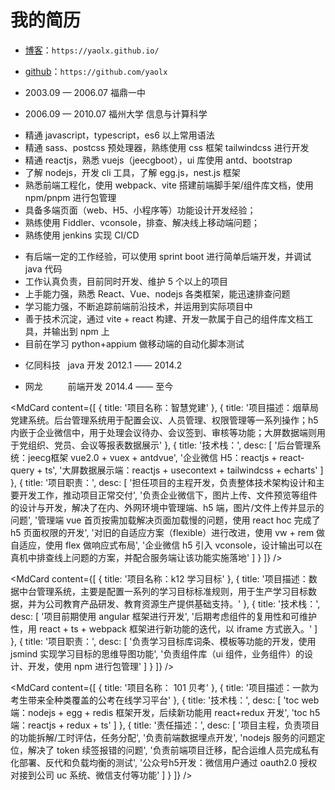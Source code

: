# 我的简历

<MdTitle text="基本信息" />

- [博客](https://yaolx.github.io/)：`https://yaolx.github.io/`

- [github](https://github.com/yaolx)：`https://github.com/yaolx`

<MdTitle text="教育经历" />

- 2003.09 — 2006.07 福鼎一中

- 2006.09 — 2010.07 福州大学 信息与计算科学

<MdTitle text="技术栈" />

- 精通 javascript，typescript，es6 以上常用语法
- 精通 sass、postcss 预处理器，熟练使用 css 框架 tailwindcss 进行开发
- 精通 reactjs，熟悉 vuejs（jeecgboot），ui 库使用 antd、bootstrap
- 了解 nodejs，开发 cli 工具，了解 egg.js，nest.js 框架
- 熟悉前端工程化，使用 webpack、vite 搭建前端脚手架/组件库文档，使用 npm/pnpm 进行包管理
- 具备多端页面（web、H5、小程序等）功能设计开发经验；
- 熟练使用 Fiddler、vconsole，排查、解决线上移动端问题；
- 熟练使用 jenkins 实现 CI/CD

<MdTitle text="个人评价" />

- 有后端一定的工作经验，可以使用 sprint boot 进行简单后端开发，并调试 java 代码
- 工作认真负责，目前同时开发、维护 5 个以上的项目
- 上手能力强，熟悉 React、Vue、nodejs 各类框架，能迅速排查问题
- 学习能力强，不断追踪前端前沿技术，并运用到实际项目中
- 善于技术沉淀，通过 vite + react 构建、开发一款属于自己的组件库文档工具，并输出到 npm 上
- 目前在学习 python+appium 做移动端的自动化脚本测试

<MdTitle text="工作经历" />

- 亿同科技 &nbsp; java 开发 2012.1 —— 2014.2

- 网龙 &emsp; &emsp; 前端开发 2014.4 —— 至今

<MdTitle text="项目经验" />

<MdCard
  content={[
    {
      title: '项目名称：智慧党建'
    },
    {
      title:
        '项目描述：烟草局党建系统。后台管理系统用于配置会议、人员管理、权限管理等一系列操作；h5 内嵌于企业微信中，用于处理会议待办、会议签到、审核等功能；大屏数据端则用于党组织、党员、会议等报表数据展示'
    },
    {
      title: '技术栈：',
      desc: [
        '后台管理系统：jeecg框架 vue2.0 + vuex + antdvue',
        '企业微信 H5：reactjs + react-query + ts',
        '大屏数据展示端：reactjs + usecontext + tailwindcss + echarts'
      ]
    },
    {
      title: '项目职责：',
      desc: [
        '担任项目的主程开发，负责整体技术架构设计和主要开发工作，推动项目正常交付',
        '负责企业微信下，图片上传、文件预览等组件的设计与开发，解决了在内、外网环境中管理端、h5 端，图片/文件上传并显示的问题',
        '管理端 vue 首页按需加载解决页面加载慢的问题，使用 react hoc 完成了 h5 页面权限的开发',
        '对旧的自适应方案（flexible）进行改进，使用 vw + rem 做自适应，使用 flex 做响应式布局',
        '企业微信 h5 引入 vconsole，设计输出可以在真机中排查线上问题的方案，并配合服务端让该功能实施落地'
      ]
    }
  ]}
/>

<MdCard
  content={[
    {
      title: '项目名称：k12 学习目标'
    },
    {
      title:
        '项目描述：数据中台管理系统，主要是配置一系列的学习目标标准规则，用于生产学习目标数据，并为公司教育产品研发、教育资源生产提供基础支持。'
    },
    {
      title: '技术栈：',
      desc: [
        '项目前期使用 angular 框架进行开发',
        '后期考虑组件的复用性和可维护性，用 react + ts + webpack 框架进行新功能的迭代，以 iframe 方式嵌入。'
      ]
    },
    {
      title: '项目职责：',
      desc: [
        '负责学习目标库词条、模板等功能的开发，使用 jsmind 实现学习目标的思维导图功能',
        '负责组件库（ui 组件，业务组件）的设计、开发，使用 npm 进行包管理'
      ]
    }
  ]}
/>

<MdCard
  content={[
    {
      title: '项目名称： 101 贝考'
    },
    {
      title: '项目描述：一款为考生带来全种类覆盖的公考在线学习平台'
    },
    {
      title: '技术栈：',
      desc: [
        'toc web 端：nodejs + egg + redis 框架开发，后续新功能用 react+redux 开发',
        'toc h5 端：reactjs + redux + ts'
      ]
    },
    {
      title: '责任描述：',
      desc: [
        '项目主程，负责项目的功能拆解/工时评估，任务分配',
        '负责前端数据埋点开发',
        'nodejs 服务的问题定位，解决了 token 续签报错的问题',
        '负责前端项目迁移，配合运维人员完成私有化部署、反代和负载均衡的测试',
        '公众号h5开发：微信用户通过 oauth2.0 授权对接到公司 uc 系统、微信支付等功能'
      ]
    }
  ]}
/>
